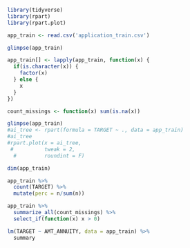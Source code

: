 
```r

library(tidyverse)
library(rpart)
library(rpart.plot)

```



```r

app_train <- read.csv('application_train.csv')


```

```r

glimpse(app_train)

app_train[] <- lapply(app_train, function(x) {
  if(is.character(x)) {
    factor(x)
  } else {
    x
  }
})

count_missings <- function(x) sum(is.na(x))

glimpse(app_train)
#ai_tree <- rpart(formula = TARGET ~ ., data = app_train)
#ai_tree
#rpart.plot(x = ai_tree, 
 #          tweak = 2, 
  #         roundint = F) 
```


```r
dim(app_train)

app_train %>% 
  count(TARGET) %>% 
  mutate(perc = n/sum(n))

app_train %>% 
  summarize_all(count_missings) %>% 
  select_if(function(x) x > 0)

lm(TARGET ~ AMT_ANNUITY, data = app_train) %>% 
  summary
```
